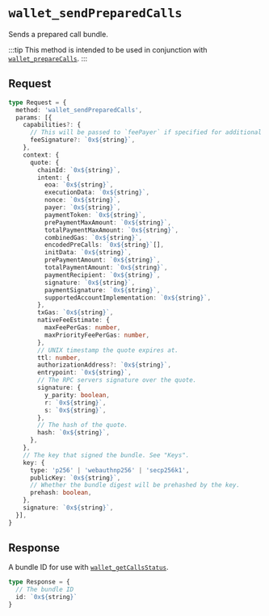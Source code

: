 
# `wallet_sendPreparedCalls`

Sends a prepared call bundle.

:::tip
This method is intended to be used in conjunction with [`wallet_prepareCalls`](/rpc-server/wallet_prepareCalls).
:::

<Fees />
<Keys />
<Selectors />

## Request

```ts
type Request = {
  method: 'wallet_sendPreparedCalls',
  params: [{
    capabilities?: {
      // This will be passed to `feePayer` if specified for additional on-chain verification.
      feeSignature?: `0x${string}`,
    },
    context: {
      quote: {
        chainId: `0x${string}`,
        intent: {
          eoa: `0x${string}`,
          executionData: `0x${string}`,
          nonce: `0x${string}`,
          payer: `0x${string}`,
          paymentToken: `0x${string}`,
          prePaymentMaxAmount: `0x${string}`,
          totalPaymentMaxAmount: `0x${string}`,
          combinedGas: `0x${string}`,
          encodedPreCalls: `0x${string}`[],
          initData: `0x${string}`,
          prePaymentAmount: `0x${string}`,
          totalPaymentAmount: `0x${string}`,
          paymentRecipient: `0x${string}`,
          signature: `0x${string}`,
          paymentSignature: `0x${string}`,
          supportedAccountImplementation: `0x${string}`,
        },
        txGas: `0x${string}`,
        nativeFeeEstimate: {
          maxFeePerGas: number,
          maxPriorityFeePerGas: number,
        },
        // UNIX timestamp the quote expires at.
        ttl: number,
        authorizationAddress?: `0x${string}`,
        entrypoint: `0x${string}`,
        // The RPC servers signature over the quote.
        signature: {
          y_parity: boolean,
          r: `0x${string}`,
          s: `0x${string}`,
        },
        // The hash of the quote.
        hash: `0x${string}`,
      },
    },
    // The key that signed the bundle. See "Keys".
    key: {
      type: 'p256' | 'webauthnp256' | 'secp256k1',
      publicKey: `0x${string}`,
      // Whether the bundle digest will be prehashed by the key.
      prehash: boolean,
    },
    signature: `0x${string}`,
  }],
}
```

## Response

A bundle ID for use with [`wallet_getCallsStatus`].

```ts
type Response = {
  // The bundle ID
  id: `0x${string}`
}
```

[`wallet_getCallsStatus`]: /rpc-server/wallet_getCallsStatus
